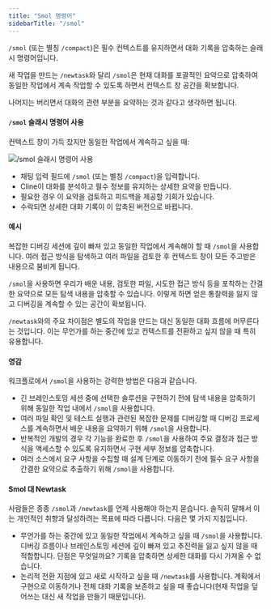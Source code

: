 ```yaml
---
title: "Smol 명령어"
sidebarTitle: "/smol"
---
```


`/smol` (또는 별칭 `/compact`)은 필수 컨텍스트를 유지하면서 대화 기록을 압축하는 슬래시 명령어입니다.

새 작업을 만드는 `/newtask`와 달리 `/smol`은 현재 대화를 포괄적인 요약으로 압축하여 동일한 작업에서 계속 작업할 수 있도록 하면서 컨텍스트 창 공간을 확보합니다.

나머지는 버리면서 대화의 관련 부분을 요약하는 것과 같다고 생각하면 됩니다.

#### `/smol` 슬래시 명령어 사용

컨텍스트 창이 가득 찼지만 동일한 작업에서 계속하고 싶을 때:

<Frame>
	<img src="https://storage.googleapis.com/cline_public_images/docs/assets/smol.png" alt="/smol 슬래시 명령어 사용" />
</Frame>

-   채팅 입력 필드에 `/smol` (또는 별칭 `/compact`)을 입력합니다.
-   Cline이 대화를 분석하고 필수 정보를 유지하는 상세한 요약을 만듭니다.
-   필요한 경우 이 요약을 검토하고 피드백을 제공할 기회가 있습니다.
-   수락되면 상세한 대화 기록이 이 압축된 버전으로 바뀝니다.

#### 예시

복잡한 디버깅 세션에 깊이 빠져 있고 동일한 작업에서 계속해야 할 때 `/smol`을 사용합니다. 여러 접근 방식을 탐색하고 여러 파일을 검토한 후 컨텍스트 창이 모든 주고받은 내용으로 붐비게 됩니다.

`/smol`을 사용하면 우리가 배운 내용, 검토한 파일, 시도한 접근 방식 등을 포착하는 간결한 요약으로 모든 탐색 내용을 압축할 수 있습니다. 이렇게 하면 얻은 통찰력을 잃지 않고 디버깅을 계속할 수 있는 공간이 확보됩니다.

`/newtask`와의 주요 차이점은 별도의 작업을 만드는 대신 동일한 대화 흐름에 머무른다는 것입니다. 이는 무언가를 하는 중간에 있고 컨텍스트를 전환하고 싶지 않을 때 특히 유용합니다.

#### 영감

워크플로에서 `/smol`을 사용하는 강력한 방법은 다음과 같습니다.

-   긴 브레인스토밍 세션 중에 선택한 솔루션을 구현하기 전에 탐색 내용을 압축하기 위해 동일한 작업 내에서 `/smol`을 사용합니다.
-   여러 파일 확인 및 테스트 실행과 관련된 복잡한 문제를 디버깅할 때 디버깅 프로세스를 계속하면서 배운 내용을 요약하기 위해 `/smol`을 사용합니다.
-   반복적인 개발의 경우 각 기능을 완료한 후 `/smol`을 사용하여 주요 결정과 접근 방식을 액세스할 수 있도록 유지하면서 구현 세부 정보를 압축합니다.
-   여러 소스에서 요구 사항을 수집할 때 설계 단계로 이동하기 전에 필수 요구 사항을 간결한 요약으로 추출하기 위해 `/smol`을 사용합니다.

#### Smol 대 Newtask

사람들은 종종 `/smol`과 `/newtask`를 언제 사용해야 하는지 묻습니다. 솔직히 말해서 이는 개인적인 취향과 달성하려는 목표에 따라 다릅니다. 다음은 몇 가지 지침입니다.

-   무언가를 하는 중간에 있고 동일한 작업에서 계속하고 싶을 때 `/smol`을 사용합니다. 디버깅 흐름이나 브레인스토밍 세션에 깊이 빠져 있고 추진력을 잃고 싶지 않을 때 적합합니다. 단점은 무엇일까요? 기록을 압축하면 상세한 대화를 다시 가져올 수 없습니다.
-   논리적 전환 지점에 있고 새로 시작하고 싶을 때 `/newtask`를 사용합니다. 계획에서 구현으로 이동하거나 전체 대화 기록을 보존하고 싶을 때 좋습니다(현재 작업을 덮어쓰는 대신 새 작업을 만들기 때문입니다).
